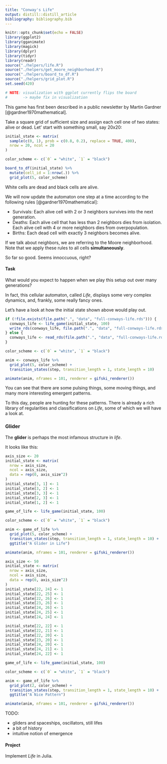 ```yaml
---
title: "Conway's Life"
output: distill::distill_article
bibliography: bibliography.bib
---
```


```r
knitr::opts_chunk$set(echo = FALSE)
library(ggplot2)
library(gganimate)
library(magick)
library(dplyr)
library(tidyr)
library(readr)
source("./helpers/life.R")
source("./helpers/get_moore_neighborhood.R")
source("./helpers/board_to_df.R")
source("./helpers/grid_plot.R")
set.seed(420)
```

```r
# NOTE: visualization with ggplot currently flips the board
#       -> maybe fix in visualization
```


This game has first been described in a public newsletter by Martin Gardner [@gardner1970mathematical].

Take a square grid of sufficient size and assign each cell one of two states: alive or dead.
Let' start with something small, say 20x20:

```r
initial_state <- matrix(
  sample(c(0, 1), prob = c(0.8, 0.2), replace = TRUE, 400),
  nrow = 20, ncol = 20
)

color_scheme <- c(`0` = "white", `1` = "black")

board_to_df(initial_state) %>% 
  mutate(cell_id = 1:nrow(.)) %>% 
  grid_plot(5, color_scheme)
```

White cells are dead and black cells are alive.

We will now update the automaton one step at a time according to the following rules [@gardner1970mathematical]:

* Survivals: Each alive cell with 2 or 3 neighbors survives into the next generation.
* Deaths: Each alive cell that has less than 2 neighbors dies from isolation. Each alive cell with 4 or more neighbors dies from overpopulation.
* Births: Each dead cell with exactly 3 neighbors becomes alive.

If we talk about neighbors, we are referring to the Moore neighborhood.
Note that we apply these rules to all cells **simultaneously**.

So far so good.
Seems innoccuous, right?

#### Task

What would you expect to happen when we play this setup out over many generations?


In fact, this cellular automaton, called *Life*, displays some very complex dynamics, and, frankly, some really fancy ones.

Let's have a look at how the initial state shown above would play out.

```r
if (!file.exists(file.path(".", "data", "full-conways-life.rds"))) {
  conways_life <- life_game(initial_state, 100)
  write_rds(conways_life, file.path(".", "data", "full-conways-life.rds"))
} else {
  conways_life <- read_rds(file.path(".", "data", "full-conways-life.rds"))
}

color_scheme <- c(`0` = "white", `1` = "black")

anim <- conways_life %>% 
  grid_plot(5, color_scheme) +
  transition_states(step, transition_length = 1, state_length = 10)

animate(anim, nframes = 101, renderer = gifski_renderer())
```

You can see that there are some pulsing things, some moving things, and many more interesting emergent patterns.

To this day, people are hunting for these patterns.
There is already a rich library of regularities and classifications on *Life*, some of which we will have a look at.

### Glider

The **glider** is perhaps the most infamous structure in *life*.

It looks like this:

```r
axis_size <- 20
initial_state <- matrix(
  nrow = axis_size,
  ncol = axis_size,
  data = rep(0, axis_size^2)
)
initial_state[3, 1] <- 1
initial_state[3, 2] <- 1
initial_state[3, 3] <- 1
initial_state[2, 3] <- 1
initial_state[1, 2] <- 1

game_of_life <- life_game(initial_state, 100)

color_scheme <- c(`0` = "white", `1` = "black")

anim <- game_of_life %>% 
  grid_plot(5, color_scheme) +
  transition_states(step, transition_length = 1, state_length = 10) +
  ggtitle("A Glider in Life")

animate(anim, nframes = 101, renderer = gifski_renderer())
```



```r
axis_size <- 50
initial_state <- matrix(
  nrow = axis_size,
  ncol = axis_size,
  data = rep(0, axis_size^2)
)
initial_state[22, 24] <- 1
initial_state[22, 25] <- 1
initial_state[22, 26] <- 1
initial_state[23, 26] <- 1
initial_state[24, 26] <- 1
initial_state[24, 25] <- 1
initial_state[24, 24] <- 1

initial_state[22, 22] <- 1
initial_state[22, 21] <- 1
initial_state[22, 20] <- 1
initial_state[23, 20] <- 1
initial_state[24, 20] <- 1
initial_state[24, 21] <- 1
initial_state[24, 22] <- 1

game_of_life <- life_game(initial_state, 100)

color_scheme <- c(`0` = "white", `1` = "black")

anim <- game_of_life %>% 
  grid_plot(2, color_scheme) +
  transition_states(step, transition_length = 1, state_length = 10) +
  ggtitle("A Nice Pattern")

animate(anim, nframes = 101, renderer = gifski_renderer())
```



TODO:

* gliders and spaceships, oscillators, still lifes
* a bit of history
* intuitive notion of emergence






#### Project

Implement *Life* in Julia.